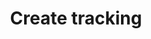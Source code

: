 ---
title: "Create tracking"
openapi: "POST /tracks"
description: "Esse endpoint cria um novo monitoramento de documento ou processo judicial"
---
